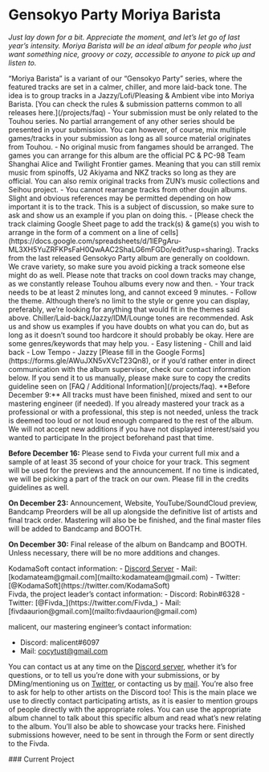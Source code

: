 
# Gensokyo Party Moriya Barista

*Just lay down for a bit. Appreciate the moment, and let’s let go of last year’s intensity. Moriya Barista will be an ideal album for people who just want something nice, groovy or cozy, accessible to anyone to pick up and listen to.*

<WrappableParagraph title="Presentation">
“Moriya Barista” is a variant of  our “Gensokyo Party” series, where the featured tracks are set in a calmer, chiller, and more laid-back tone. The idea is to group tracks in a Jazzy/Lofi/Pleasing & Ambient vibe into Moriya Barista.
</WrappableParagraph>

<WrappableParagraph title="General KodamaSounds Specific Rules">
[You can check the rules & submission patterns common to all releases here.](/projects/faq)
</WrappableParagraph>

<WrappableParagraph title="Moriya Barista Specific Music Rules">
- Your submission must be only related to the Touhou series. No partial arrangement of any other series should be presented in your submission. You can however, of course, mix multiple games/tracks in your submission as long as all source material originates from Touhou.
- No original music from fangames should be arranged. The games you can arrange for this album are the official PC & PC-98 Team Shanghai Alice and Twilight Frontier games. Meaning that you can still remix music from spinoffs, U2 Akiyama and NKZ tracks so long as they are official. You can also remix original tracks from ZUN’s music collections and Seihou project.
- You cannot rearrange tracks from other doujin albums. Slight and obvious references may be permitted depending on how important it is to the track. This is a subject of discussion, so make sure to ask and show us an example if you plan on doing this. 
- [Please check the track claiming Google Sheet page to add the track(s) & game(s) you wish to arrange in the form of a comment on a line of cells](https://docs.google.com/spreadsheets/d/1lEPgAru-ML3XH5YuZRFKPsFaH0QwAAC2ShaLG6mFGDo/edit?usp=sharing). Tracks from the last released Gensokyo Party album are generally on cooldown. We crave variety, so make sure you avoid picking a track someone else might do as well. Please note that tracks on cool down tracks may change, as we constantly release Touhou albums every now and then.
- Your track needs to be at least 2 minutes long, and cannot exceed 9 minutes.
- Follow the theme. Although there’s no limit to the style or genre you can display, preferably, we’re looking for anything that would fit in the themes said above. Chiller/Laid-back/Jazzy/IDM/Lounge tones are recommended. Ask us and show us examples if you have doubts on what you can do, but as long as it doesn’t sound too hardcore it should probably be okay. Here are some genres/keywords that may help you.
    - Easy listening
    - Chill and laid back
    - Low Tempo
    - Jazzy
</WrappableParagraph>

<WrappableParagraph title="Track Submission">
[Please fill in the Google Forms](https://forms.gle/AWuJXN5vXVcT23Qn8), or if you’d rather enter in direct communication with the album supervisor, check our contact information below. If you send it to us manually, please make sure to copy the credits guideline seen on [FAQ / Additional Information](/projects/faq).
</WrappableParagraph>

<WrappableParagraph title="Deadlines">
**Before December 9:** All tracks must have been finished, mixed and sent to our mastering engineer (if needed). If you already mastered your track as a professional or with a professional, this step is not needed, unless the track is deemed too loud or not loud enough compared to the rest of the album. We will not accept new additions if you have not displayed interest/said you wanted to participate In the project beforehand past that time.

**Before December 16:** Please send to Fivda your current full mix and a sample of at least 35 second of your choice for your track. This segment will be used for the previews and the announcement. If no time is indicated, we will be picking a part of the track on our own. Please fill in the credits guidelines as well.

**On December 23:** Announcement, Website, YouTube/SoundCloud preview, Bandcamp Preorders will be all up alongside the definitive list of artists and final track order. Mastering will also be be finished, and the final master files will be added to Bandcamp and BOOTH.

**On December 30:** Final release of the album on Bandcamp and BOOTH. Unless necessary, there will be no more additions and changes.

</WrappableParagraph>

<WrappableParagraph title="Contact (Questions / Submissions)">
KodamaSoft contact information:
- <a href={DISCORD_URL}>Discord Server</a> 
- Mail: [kodamateam@gmail.com](mailto:kodamateam@gmail.com)
- Twitter: [@KodamaSoft](https://twitter.com/KodamaSoft)

<br/>
Fivda, the project leader’s contact information:
- Discord: Robin#6328
- Twitter: [@Fivda_](https://twitter.com/Fivda_)
- Mail: [fivdaaurion@gmail.com](mailto:fivdaaurion@gmail.com)

malicent, our mastering engineer’s contact information:
- Discord: malicent#6097
- Mail: [cocytust@gmail.com](mailto:cocytust@gmail.com)

You can contact us at any time on the <a href={DISCORD_URL}>Discord server</a>, whether it’s for questions, or to tell us you’re done with your submissions, or by DMing/mentioning us on [Twitter](https://twitter.com/KodamaSoft), or contacting us by [mail](mailto:kodamateam@gmail.com). You’re also free to ask for help to other artists on the Discord too! This is the main place we use to directly contact participating artists, as it is easier to mention groups of people directly with the appropriate roles. You can use the appropriate album channel to talk about this specific album and read what’s new relating to the album. You’ll also be able to showcase your tracks here. Finished submissions however, need to be sent in through the Form or sent directly to the Fivda.
</WrappableParagraph>

<WrappableParagraph title="Releases Information">
### Current Project
<ProjectInformation slug="moriya-barista" />
</WrappableParagraph>

